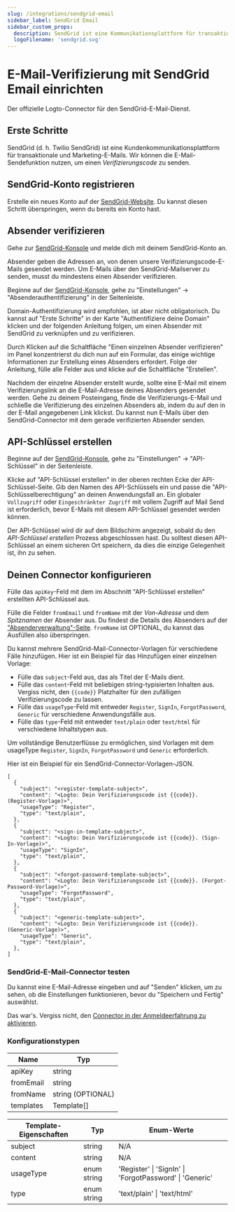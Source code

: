```yaml
---
slug: /integrations/sendgrid-email
sidebar_label: SendGrid Email
sidebar_custom_props:
  description: SendGrid ist eine Kommunikationsplattform für transaktionale und Marketing-E-Mails.
  logoFilename: 'sendgrid.svg'
---
```



# E-Mail-Verifizierung mit SendGrid Email einrichten

Der offizielle Logto-Connector für den SendGrid-E-Mail-Dienst.

<GuideTip />

## Erste Schritte

SendGrid (d. h. Twilio SendGrid) ist eine Kundenkommunikationsplattform für transaktionale und Marketing-E-Mails. Wir können die E-Mail-Sendefunktion nutzen, um einen _Verifizierungscode_ zu senden.

## SendGrid-Konto registrieren

Erstelle ein neues Konto auf der [SendGrid-Website](https://app.sendgrid.com/). Du kannst diesen Schritt überspringen, wenn du bereits ein Konto hast.

## Absender verifizieren

Gehe zur [SendGrid-Konsole](https://app.sendgrid.com/) und melde dich mit deinem SendGrid-Konto an.

Absender geben die Adressen an, von denen unsere Verifizierungscode-E-Mails gesendet werden. Um E-Mails über den SendGrid-Mailserver zu senden, musst du mindestens einen Absender verifizieren.

Beginne auf der [SendGrid-Konsole](https://app.sendgrid.com/), gehe zu "Einstellungen" -> "Absenderauthentifizierung" in der Seitenleiste.

Domain-Authentifizierung wird empfohlen, ist aber nicht obligatorisch. Du kannst auf "Erste Schritte" in der Karte "Authentifiziere deine Domain" klicken und der folgenden Anleitung folgen, um einen Absender mit SendGrid zu verknüpfen und zu verifizieren.

Durch Klicken auf die Schaltfläche "Einen einzelnen Absender verifizieren" im Panel konzentrierst du dich nun auf ein Formular, das einige wichtige Informationen zur Erstellung eines Absenders erfordert. Folge der Anleitung, fülle alle Felder aus und klicke auf die Schaltfläche "Erstellen".

Nachdem der einzelne Absender erstellt wurde, sollte eine E-Mail mit einem Verifizierungslink an die E-Mail-Adresse deines Absenders gesendet werden. Gehe zu deinem Posteingang, finde die Verifizierungs-E-Mail und schließe die Verifizierung des einzelnen Absenders ab, indem du auf den in der E-Mail angegebenen Link klickst. Du kannst nun E-Mails über den SendGrid-Connector mit dem gerade verifizierten Absender senden.

## API-Schlüssel erstellen

Beginne auf der [SendGrid-Konsole](https://app.sendgrid.com/), gehe zu "Einstellungen" -> "API-Schlüssel" in der Seitenleiste.

Klicke auf "API-Schlüssel erstellen" in der oberen rechten Ecke der API-Schlüssel-Seite. Gib den Namen des API-Schlüssels ein und passe die "API-Schlüsselberechtigung" an deinen Anwendungsfall an. Ein globaler `Vollzugriff` oder `Eingeschränkter Zugriff` mit vollem Zugriff auf Mail Send ist erforderlich, bevor E-Mails mit diesem API-Schlüssel gesendet werden können.

Der API-Schlüssel wird dir auf dem Bildschirm angezeigt, sobald du den _API-Schlüssel erstellen_ Prozess abgeschlossen hast. Du solltest diesen API-Schlüssel an einem sicheren Ort speichern, da dies die einzige Gelegenheit ist, ihn zu sehen.

## Deinen Connector konfigurieren

Fülle das `apiKey`-Feld mit dem im Abschnitt "API-Schlüssel erstellen" erstellten API-Schlüssel aus.

Fülle die Felder `fromEmail` und `fromName` mit der _Von-Adresse_ und dem _Spitznamen_ der Absender aus. Du findest die Details des Absenders auf der ["Absenderverwaltung"-Seite](https://mc.sendgrid.com/senders). `fromName` ist OPTIONAL, du kannst das Ausfüllen also überspringen.

Du kannst mehrere SendGrid-Mail-Connector-Vorlagen für verschiedene Fälle hinzufügen. Hier ist ein Beispiel für das Hinzufügen einer einzelnen Vorlage:

- Fülle das `subject`-Feld aus, das als Titel der E-Mails dient.
- Fülle das `content`-Feld mit beliebigen string-typisierten Inhalten aus. Vergiss nicht, den `{{code}}` Platzhalter für den zufälligen Verifizierungscode zu lassen.
- Fülle das `usageType`-Feld mit entweder `Register`, `SignIn`, `ForgotPassword`, `Generic` für verschiedene Anwendungsfälle aus.
- Fülle das `type`-Feld mit entweder `text/plain` oder `text/html` für verschiedene Inhaltstypen aus.

Um vollständige Benutzerflüsse zu ermöglichen, sind Vorlagen mit dem usageType `Register`, `SignIn`, `ForgotPassword` und `Generic` erforderlich.

Hier ist ein Beispiel für ein SendGrid-Connector-Vorlagen-JSON.

```jsonc
[
  {
    "subject": "<register-template-subject>",
    "content": "<Logto: Dein Verifizierungscode ist {{code}}. (Register-Vorlage)>",
    "usageType": "Register",
    "type": "text/plain",
  },
  {
    "subject": "<sign-in-template-subject>",
    "content": "<Logto: Dein Verifizierungscode ist {{code}}. (Sign-In-Vorlage)>",
    "usageType": "SignIn",
    "type": "text/plain",
  },
  {
    "subject": "<forgot-password-template-subject>",
    "content": "<Logto: Dein Verifizierungscode ist {{code}}. (Forgot-Password-Vorlage)>",
    "usageType": "ForgotPassword",
    "type": "text/plain",
  },
  {
    "subject": "<generic-template-subject>",
    "content": "<Logto: Dein Verifizierungscode ist {{code}}. (Generic-Vorlage)>",
    "usageType": "Generic",
    "type": "text/plain",
  },
]
```

### SendGrid-E-Mail-Connector testen

Du kannst eine E-Mail-Adresse eingeben und auf "Senden" klicken, um zu sehen, ob die Einstellungen funktionieren, bevor du "Speichern und Fertig" auswählst.

Das war's. Vergiss nicht, den [Connector in der Anmeldeerfahrung zu aktivieren](/connectors/email-connectors/#enable-email-sign-up-or-sign-in/).

### Konfigurationstypen

| Name      | Typ               |
| --------- | ----------------- |
| apiKey    | string            |
| fromEmail | string            |
| fromName  | string (OPTIONAL) |
| templates | Template[]        |

| Template-Eigenschaften | Typ         | Enum-Werte                                              |
| ---------------------- | ----------- | ------------------------------------------------------- |
| subject                | string      | N/A                                                     |
| content                | string      | N/A                                                     |
| usageType              | enum string | 'Register' \| 'SignIn' \| 'ForgotPassword' \| 'Generic' |
| type                   | enum string | 'text/plain' \| 'text/html'                             |
